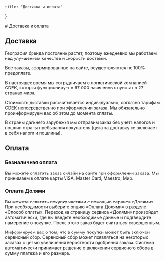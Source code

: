 
    title: "Доставка и оплата"
}

<Content>
# Доставка и оплата

## Доставка

География бренда постоянно растет, поэтому ежедневно мы работаем над улучшением качества и скорости доставки.

Все заказы, сформированные на сайте, осуществляются по 100% предоплате.

В настоящее время мы сотрудничаем с логистической компанией CDEK, которая функционирует в 67 000 населенных пунктах в 27 странах мира.

Стоимость доставки рассчитывается индивидуально, согласно тарифам CDEK непосредственно при оформлении заказа. Мы обязательно проинформируем вас об этом до момента оплаты.

В страны дальнего зарубежья мы отправим заказ без учета налогов и пошлин страны пребывания покупателя (цена за доставку не включает в себя налоги и пошлины).

## Оплата

### Безналичная оплата

Вы можете оплатить заказ онлайн на сайте при оформлении заказа. Мы принимаем к оплате карты VISA, Master Card, Maestro, Мир.

### Оплата Долями

Вы можете оплатить покупку частями с помощью сервиса «Долями». При необходимости выберите опцию «Оплата Долями» в разделе «Способ оплаты». Переход на страницу сервиса «Долями» произойдет автоматически, где вы введете необходимые данные и подтвердите намерение о покупке. После этого заказ будет считаться совершенным.

Информируем вас о том, что в сумму покупки может быть включен сервисный сбор. Сервисный сбор может появляться на некоторых заказах с целью увеличения вероятности одобрения заказа. Система автоматически принимает решение о включении сервисного сбора в сумму платежа и его размере. 
</Content>
